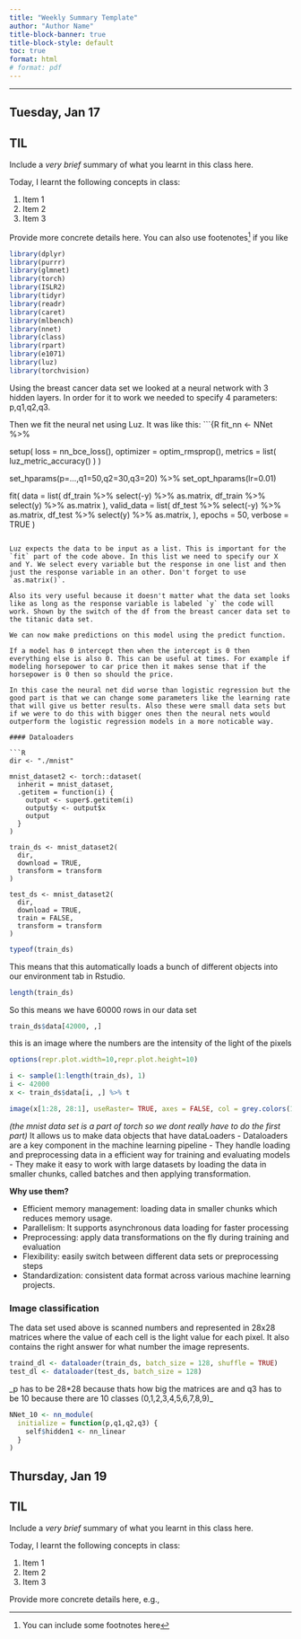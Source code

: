 ```yaml
---
title: "Weekly Summary Template"
author: "Author Name"
title-block-banner: true
title-block-style: default
toc: true
format: html
# format: pdf
---
```


---

## Tuesday, Jan 17

::: {.callout-important}
## TIL

Include a _very brief_ summary of what you learnt in this class here. 

Today, I learnt the following concepts in class:

1. Item 1
1. Item 2
1. Item 3
:::

Provide more concrete details here. You can also use footenotes[^footnote] if you like

```R
library(dplyr) 
library(purrr) 
library(glmnet)
library(torch)
library(ISLR2)
library(tidyr) 
library(readr) 
library(caret)
library(mlbench)
library(nnet)
library(class)
library(rpart)
library(e1071) 
library(luz) 
library(torchvision)
```



Using the breast cancer data set we looked at a neural network with 3 hidden layers. In order for it to work we needed to specify 4 parameters: p,q1,q2,q3.

Then we fit the neural net using Luz. It was like this:
```{R
fit_nn <- NNet %>%
  
  setup(
    loss = nn_bce_loss(),
    optimizer = optim_rmsprop(),
    metrics = list(
      luz_metric_accuracy()
    )
  )

  set_hparams(p=...,q1=50,q2=30,q3=20) %>%
  set_opt_hparams(lr=0.01)
  
  fit(
    data = list(
      df_train %>%
       select(-y) %>%
       as.matrix,
      df_train %>%
        select(y) %>%
        as.matrix
    ),
    valid_data = list(
      df_test %>%
        select(-y) %>%
        as.matrix,
      df_test %>%
        select(y) %>%
        as.matrix,
    ),
    epochs = 50,
    verbose = TRUE
  )
```

Luz expects the data to be input as a list. This is important for the `fit` part of the code above. In this list we need to specify our X and Y. We select every variable but the response in one list and then just the response variable in an other. Don't forget to use `as.matrix()`.

Also its very useful because it doesn't matter what the data set looks like as long as the response variable is labeled `y` the code will work. Shown by the switch of the df from the breast cancer data set to the titanic data set.

We can now make predictions on this model using the predict function.

If a model has 0 intercept then when the intercept is 0 then everything else is also 0. This can be useful at times. For example if modeling horsepower to car price then it makes sense that if the horsepower is 0 then so should the price.

In this case the neural net did worse than logistic regression but the good part is that we can change some parameters like the learning rate that will give us better results. Also these were small data sets but if we were to do this with bigger ones then the neural nets would outperform the logistic regression models in a more noticable way.

#### Dataloaders

```R
dir <- "./mnist"

mnist_dataset2 <- torch::dataset(
  inherit = mnist_dataset,
  .getitem = function(i) {
    output <- super$.getitem(i)
    output$y <- output$x
    output
  }
)

train_ds <- mnist_dataset2(
  dir,
  download = TRUE,
  transform = transform
)

test_ds <- mnist_dataset2(
  dir,
  download = TRUE,
  train = FALSE,
  transform = transform
)
```

```R
typeof(train_ds)
```
This means that this automatically loads a bunch of different objects into our environment tab in Rstudio.

```R
length(train_ds)
```
So this means we have 60000 rows in our data set

```R
train_ds$data[42000, ,]
```
this is an image where the numbers are the intensity of the light of the pixels

```R
options(repr.plot.width=10,repr.plot.height=10)

i <- sample(1:length(train_ds), 1)
i <- 42000
x <- train_ds$data[i, ,] %>% t

image(x[1:28, 28:1], useRaster= TRUE, axes = FALSE, col = grey.colors(1000), main = train_ds$targets[i]-1)
```


_(the mnist data set is a part of torch so we dont really have to do the first part)_
It allows us to make data objects that have dataLoaders
 - Dataloaders are a key component in the machine learning pipeline
 - They handle loading and preprocessing data in a efficient way for training and evaluating models
 - They make it easy to work with large datasets by loading the data in smaller chunks, called batches and then applying transformation.
 
  **Why use them?**
 
 * Efficient memory management: loading data in smaller chunks which reduces memory usage.
 * Parallelism: It supports asynchronous data loading for faster processing
 * Preprocessing: apply data transformations on the fly during training and evaluation
 * Flexibility: easily switch between different data sets or preprocessing steps
 * Standardization: consistent data format across various machine learning projects.

### Image classification
The data set used above is scanned numbers and represented in 28x28 matrices where the value of each cell is the light value for each pixel. It also contains the right answer for what number the image represents.

```R
traind_dl <- dataloader(train_ds, batch_size = 128, shuffle = TRUE)
test_dl <- dataloader(test_ds, batch_size = 128)
```


_p has to be 28*28 because thats how big the matrices are and q3 has to be 10 because there are 10 classes (0,1,2,3,4,5,6,7,8,9)_
```R
NNet_10 <- nn_module(
  initialize = function(p,q1,q2,q3) {
    self$hidden1 <- nn_linear
  }
)
```





## Thursday, Jan 19



::: {.callout-important}
## TIL

Include a _very brief_ summary of what you learnt in this class here. 

Today, I learnt the following concepts in class:

1. Item 1
1. Item 2
1. Item 3
:::

Provide more concrete details here, e.g., 



[^footnote]: You can include some footnotes here